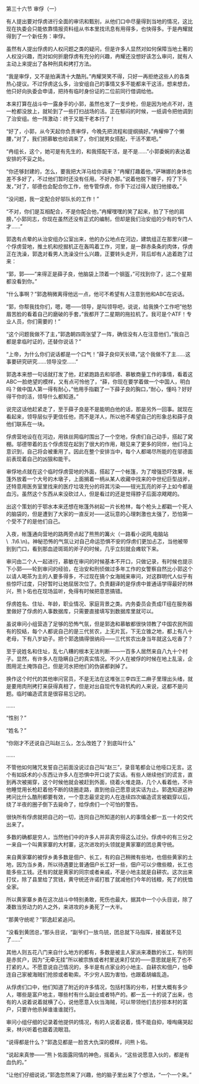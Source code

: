 

第三十六节 审俘（一）

有人提出要对俘虏进行全面的审讯和甄别，从他们口中尽量得到当地的情况，这比现在执委会只能依靠情报资料组从书本里找讯息有用得多，也快得多。于是冉耀就得到了一个新任务：审俘。

虽然有人提出俘虏的人权问题之类的疑问，但是许多人显然对如何保障当地土著的人权没兴趣，而对如何折磨俘虏有充分的兴趣，冉耀还没想好该怎么审问，就有人主动上来提出了各种刑具和拷打方法。

“我是审俘，又不是拍满清十大酷刑。”冉耀哭笑不得，只好一再拒绝这些人的各类热心提议。不过俘虏这么多，治安组自己的事情又多不能都来干这活，想来想去，他只好向执委会申请，把持有临时身份证的二位前同行借调给他。

本来打算在战斗中一露身手的小郭，虽然也发了一支步枪，但是因为地点不对，连一枪都没放上，就轮到了一些打扫战场的活。正在郁闷的时候，一纸调令把他调到了治安组。他一阵激动：终于又能干老本行了！

“好了，小郭，从今天起你负责审俘，今晚先把流程和提纲搞好。”冉耀伸了个懒腰，”对了，我们把慕敏也给调来了，你们就男女搭配，干活不累吧。”

“冉组长，这个，她可是有先生的，和我搭配干活，是不是……”小郭委婉的表达着安排的不妥之处。

“你还够封建的，怎么，要我把大洋马给你调来？”冉耀打趣着他，”萨琳娜的身体也差不多好了，不过他们暂时还没有任用。不好办那。”说着他脱下帽子，捋了下头发，”对了，邬德也会配合你工作，他专管俘虏，你手下过过得人就归他接收。”

“没问题，我一定配合好邬队长的工作！”

“不对，你们是互相配合，不是你配合他，”冉耀嘿嘿的笑了起来，拍了下他的肩膀，”小郭同志，你现在虽然还没有正式的编制，但却是我们治安组的少有的专门人才……”

郭逸有点晕的从治安组办公室出来，他的办公地点在河边，建筑组正在那里兴建一个俘虏营地，推土机和挖掘机正在轰鸣着工作，河里，是一群赤条条的肉体，俘虏正在洗澡，郭逸对看男人洗澡没什么兴趣，正要转头走开，背后却有人追着跑了过来：

“郭，郭――”来得正是薛子良，他脑袋上顶着一个钢盔，”可找到你了，这二个星期都没看到你。”

“什么事啊？”郭逸稍微离得他远一点，他可不希望有人注意到他和ABC在说话。

“郭，你帮我找你们，嗯，嗯――领导，是叫领导吧，说说，给我换个工作吧”他愁眉苦脸的看着自己的磨破的手套，”我都开了二星期的拖拉机了。我可是个ATF！专业人员，你们需要的！”

“这个问题我做不了主，”郭逸朝四周张望了一阵，确信没有人在注意他们，”我自己都是拿临时证的，还替你说话？”

“上帝，为什么你们说话都是一个口气！”薛子良仰天长啸，”这个我做不了主……这事要研究研究……领导没空……”

郭逸本来想一句话就打发了他，赶紧跑路去和邬德、慕敏商量工作的事情，看着这ABC一脸绝望的模样，又有点可怜他了，“薛，你现在要学着做一个中国人，明白吗？做中国人第一得有耐心，”他用手指戳了一下薛子良的胸口，”耐心，懂吗？好好得干你的活，领导什么都知道。”

说完这话他赶紧走了，至于薛子良是不是能明白他的话，那是另外一回事。就现在看起来，领导层似乎更信任他，而不是洋人，所以他不希望自己的形象总和薛子良他们联系在一块。

俘虏营地设在在河边，用铁丝网临时围出了一个空地，俘虏们自己动手，搭起了窝棚。邬德带着的五个俘虏现在起到了很大的作用，眼见来了更多的同伴，他们马上意识到，自己将会被重用了。因此在整个安排当中，每个人都竭尽所能的在邬德面前表现着自己的凶狠和能干。

审俘地点就在这个临时俘虏营地的外面，搭起了一个帐篷，为了增强恐吓效果，帐篷外放着一个大号的木墩子，上面搁着一柄从某人收藏中找来的中世纪巨型战斧，还特意用医务室里找来的医疗垃圾充分的将其污染――锃光瓦亮的斧子上如今都是血污。虽然这个东西从来没砍过人，但是看过的还是觉得脖子后面凉飕飕的。

出这个策划的于鄂水本来还想在帐篷外树起一片长枪林，每个枪头上都戳一个死人的脑袋的，但是遭到了大家的一直反对――这玩意的心理刺激也太强了，恐怕第一个受不了的是他们自己。

入夜，帐篷通向营地的路两旁点起了熊熊的篝火（一路看小说网,电脑站\  \.1\6\.\n)。神秘恐怖的气氛让对自己命运恐惧不安的俘虏们更加忐忑，当他被带到到门口，看到那血迹斑斑的斧子的时候，几乎立刻就会瘫软下来。

审问由二个人一起进行，慕敏在审问的时候基本不开口，只做记录，有时候也提示下小郭――轮到审问的经验，在治安和刑侦做过多年工作的女警察自然比小郭这个以请人喝茶为主的人要多得多，不过现在搞个女海贼来审问，对这群明代人似乎有些惊吓过度，只好暂时让她屈居次位了。负责翻译的是俘虏中普通话学得最好的林兴，熊卜佑也在现场监听，免得有时候把意思搞错。

俘虏姓名、住址、年龄，职业情况、家庭背景之类。内务委员会责成IT组在服务器里做好了俘虏的人事数据库，只需要直接填写到数据库里就可以。

虽说审问小组营造了足够的恐怖气氛，但是郭逸和慕敏都很快领教了中国农民所固有的狡絬，每个人都说自己的是三代贫农，上无片瓦，下无立锥之地，都上有八十老母，下有八岁幼子。把个郭逸搞得很纳闷――三代贫农出身当年就这么吃香了？

至于说姓名和住址，乱七八糟的根本无法判断――一百多人居然来自八九十个村子。显然，有许多人在隐瞒自己的真实情况。不少人在被俘的时候在地上乱滚，企图用泥土掩饰自己，但是河水把他们的伪装都剥掉了。

换作这个时代的其他审问官员，不是无法在这堆张三李四王二麻子里理出头绪，就是要用肉刑拷打来获得真相了，但是对出自现代专政机构的人来说，这都不是问题。临时编造谎言是很容易忘记的。

……

“性别？”

“姓名？”

“你刚才不还说自己叫赵三么，怎么改姓了？到底叫什么”

……

不管他如何赌咒发誓自己前面没说过自己叫“赵三”，录音笔都会让他哑口无言。这个有如妖术的小东西让许多人在恐惧中开口说了实话。有些人继续他们的谎言，直到再次被揭穿，这个时候他就会被赶到外面，绕着火堆走路，几个人看着他，不许他睡觉用长枪赶着他不断的绕圈走路，直到他自己愿意说实话为止。郭逸知道这种拷问比什么酷刑都要有效，一个意志最坚定的人在连续四次编造谎言被戳穿以后，绕了半夜的圈子倒下去毙命了，给俘虏们一个可怕的警告。

很快所有俘虏就把自己的一切，连同自己所知道的别人的事情全都一五一十的交代出来了。

多数的确都是穷人，当然他们中的许多人并非真穷得这么过分。俘虏中的有三分之一来自一个叫黄家寨的大村寨，这次进攻的头领就是黄家寨的团总黄守统。

来自黄家寨的被俘乡勇多数是佃户、长工，有的自己稍微有些地，也佃些黄家的土地，因为当乡勇，所以待遇要比普通佃户长工好一些，佃户可以少缴些粮，长工也能多些工钱。还有的就是黄家的同宗或者亲戚，不是小地主就是自耕农。这次出来打仗，除了县里给了赏钱，黄守统还许诺打胜了就减他们今年的钱粮，死了的抚恤全家。

所以黄家寨乡勇在这次战斗中特别勇敢，死伤也最大，据其中一个小头目说，除了凑数当劳动力的人之外，来进攻的乡勇死了一大半。

“那黄守统呢？”郭逸赶紧追问。

“没看到黄团总，”那头目说，“副爷们一放鸟铳，团总就下马指挥，接着就不见了……”

其他人则五花八门来自什么地方的都有，多数是被主人家派来凑数的长工，有的则是赤贫户，因为“无牵无挂”所以被宗族或者村里送来打仗的――意思就是死了也不打紧的人。不愿意说自己情况的，多半是有点家业的小地主、自耕农和佃户，怕牵连自己家被海贼们抢掠或者勒索。不少穷人因为害怕，也跟着胡编乱造。

从俘虏们口中，他们知道了附近的许多情况，包括村落的分布，村里大概有多少人，哪些是富户地主，哪些村有什么副业或者特产的。都一五一十的说了出来，也有的人说着说着就横了心，说他愿意入伙当海贼，可以带领他们去抄掠本村的富户，只要许他杀掉谁谁谁就行。

审问小组仔细的记录着他提供的情况，有的人说着说着，情不能自抑，嚎啕痛哭起来，林兴听着也跟着流眼泪。

“说得都是什么？”郭逸见都是一脸苦大仇深的模样，问熊卜佑。

“说起来真惨――”熊卜佑面露同情的神色，摇着头，“这些说愿意入伙的，都是有血仇的。”

“让他们仔细说说，”郭逸忽然来了兴趣，他的脑子里出来了个想法，“一个一个来。”

